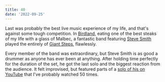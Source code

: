 ```yaml
---
title: 40
date: '2022-09-25'
---
```


Last was probably the best live music experience of my life, and that's against some tough competition. In [Birdland](<https://en.wikipedia.org/wiki/Birdland_(New_York_jazz_club)>), eating one of the best steaks of my life with a glass of Malbec, a fantastic band featuring [Steve Smith](https://www.youtube.com/watch?v=2KTaVJYUekY) played the entirely of [Giant Steps](https://en.wikipedia.org/wiki/Giant_Steps), flawlessly.

Every member of the band was extraordinary, but Steve Smith is as good a drummer as anyone has ever been at anything. After holding time perfectly for the duration of the set, he got the last solo and the biggest reaction from the audience. It felt improvised, but featured parts of a [solo of his on YouTube](https://www.youtube.com/watch?v=F_T4YXhnveA) that I've probably watched 50 times.
